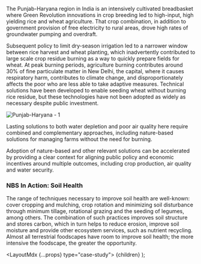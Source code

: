 

The Punjab-Haryana region in India is an intensively cultivated breadbasket where Green Revolution innovations in crop breeding led to high-input, high yielding rice and wheat agriculture. That crop combination, in addition to government provision of free electricity to rural areas, drove high rates of groundwater pumping and overdraft.

Subsequent policy to limit dry-season irrigation led to a narrower window between rice harvest and wheat planting, which inadvertently contributed to large scale crop residue burning as a way to quickly prepare fields for wheat. At peak burning periods, agriculture burning contributes around 30% of fine particulate matter in New Delhi, the capital, where it causes respiratory harm, contributes to climate change, and disproportionately affects the poor who are less able to take adaptive measures. Technical solutions have been developed to enable seeding wheat without burning rice residue, but these technologies have not been adopted as widely as necessary despite public investment.

<Image src="/images/case-studies/punjab-haryana/01.jpeg" alt="Punjab-Haryana - 1" />

Lasting solutions to both water depletion and poor air quality here require combined and complementary approaches, including nature-based solutions for managing farms without the need for burning.

Adoption of nature-based and other relevant solutions can be accelerated by providing a clear context for aligning public policy and economic incentives around multiple outcomes, including crop production, air quality and water security.

### NBS In Action: Soil Health
The range of techniques necessary to improve soil health are well-known: cover cropping and mulching, crop rotation and minimizing soil disturbance through minimum tillage, rotational grazing and the seeding of legumes, among others. The combination of such practices improves soil structure and stores carbon, which in turn helps to reduce erosion, improve soil moisture and provide other ecosystem services, such as nutrient recycling. Almost all terrestrial foodscapes have room to improve soil health; the more intensive the foodscape, the greater the opportunity.

  <LayoutMdx {...props} type="case-study">
    {children}
  </LayoutMdx>
);
